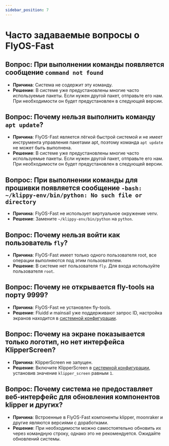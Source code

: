 ```yaml
---
sidebar_position: 7
---
```


# Часто задаваемые вопросы о FlyOS-Fast

## Вопрос: При выполнении команды появляется сообщение `command not found`
- **Причина**: Система не содержит эту команду.
- **Решение**: В системе уже предустановлены многие часто используемые пакеты. Если нужен другой пакет, отправьте его нам. При необходимости он будет предустановлен в следующей версии.

## Вопрос: Почему нельзя выполнить команду `apt update`?
- **Причина**: FlyOS-Fast является лёгкой быстрой системой и не имеет инструмента управления пакетами apt, поэтому команда `apt update` не может быть выполнена.
- **Решение**: В системе уже предустановлены многие часто используемые пакеты. Если нужен другой пакет, отправьте его нам. При необходимости он будет предустановлен в следующей версии.

## Вопрос: При выполнении команды для прошивки появляется сообщение `-bash: ~/klippy-env/bin/python: No such file or directory`
- **Причина**: FlyOS-Fast не использует виртуальное окружение venv.
- **Решение**: Замените `~/klippy-env/bin/python` на `python`.

## Вопрос: Почему нельзя войти как пользователь `fly`?
- **Причина**: FlyOS-Fast имеет только одного пользователя root, все операции выполняются под этим пользователем.
- **Решение**: В системе нет пользователя `fly`. Для входа используйте пользователя `root`.

## Вопрос: Почему не открывается fly-tools на порту 9999?
- **Причина**: FlyOS-Fast не установлен fly-tools.
- **Решение**: Fluidd и mainsail уже поддерживают запрос ID, настройка экранов находится в [системной конфигурации](/docs/DebugDoc/flyos-fast/config).

## Вопрос: Почему на экране показывается только логотип, но нет интерфейса KlipperScreen?
- **Причина**: KlipperScreen не запущен.
- **Решение**: Включите KlipperScreen в [системной конфигурации](/docs/DebugDoc/flyos-fast/config), установив значение `klipper_screen` равным `1`.

## Вопрос: Почему система не предоставляет веб-интерфейс для обновления компонентов klipper и других?
- **Причина**: Встроенные в FlyOS-Fast компоненты klipper, moonraker и другие являются версиями с доработками.
- **Решение**: При необходимости можно самостоятельно обновить их через командную строку, однако это не рекомендуется. Ожидайте обновлений системы.